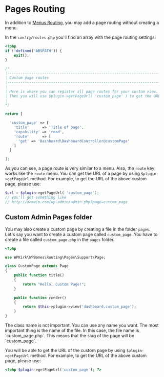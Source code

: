 
# Pages Routing

<BoilerplateDemoButton slug="routes" />

In addition to [Menus Routing](menus-routing), you may add a page routing without creating a menu. 

In the `config/routes.php` you'll find an array with the page routing settings:

```php copy filename="config/routes.php"
<?php
if (!defined('ABSPATH')) {
    exit();
}

/*
|--------------------------------------------------------------------------
| Custom page routes
|--------------------------------------------------------------------------
|
| Here is where you can register all page routes for your custom view.
| Then you will use $plugin->getPageUrl( 'custom_page' ) to get the URL.
|
*/

return [

  'custom_page' => [
    'title'      => 'Title of page',
    'capability' => 'read',
    'route'      => [
      'get' => 'Dashboard\DashboardController@customPage'
    ]
  ]

];
```

As you can see, a page route is very similar to a menu. Also, the `route` key works like the `route` menu. You can get the URL of a page by using `$plugin->getPageUrl` method. For example, to get the URL of the above custom page, please use:

```php copy
$url = $plugin->getPageUrl( 'custom_page');
// you'll get something like
// http://domain.com/wp-admin/admin.php?page=custom_page
```

## Custom Admin Pages folder

You may also create a custom page by creating a file in the folder `pages`.
Let's say you want to create a custom page called `custom_page`. You have to create a file called `custom_page.php` in the `pages` folder.

```php copy
<?php

use WPKirk\WPBones\Routing\Pages\Support\Page;

class CustomPage extends Page
{
    public function title()
    {
        return "Hello, Custom Page!";
    }

    public function render()
    {
        return $this->plugin->view('dashboard.custom_page');
    }
}
```

<Callout >
The class name is not important. You can use any name you want. The most important thing is the name of the file. In this case, the file name is `custom_page.php`. This means that the slug of the page will be `custom_page`.
</Callout>

You will be able to get the URL of the custom page by using `$plugin->getPageUrl` method. For example, to get the URL of the above custom page, please use:

```php copy
<?php $plugin->getPageUrl('custom_page'); ?>
```
<BoilerplateDemoButton slug="routes" />